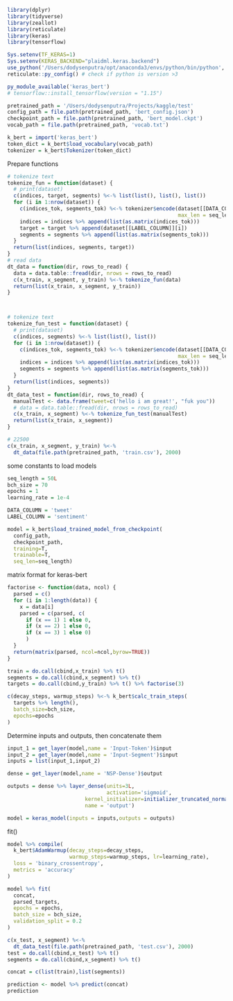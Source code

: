```r

library(dplyr)
library(tidyverse)
library(zeallot)
library(reticulate)
library(keras)
library(tensorflow)

Sys.setenv(TF_KERAS=1)
Sys.setenv(KERAS_BACKEND="plaidml.keras.backend")
use_python('/Users/dodysenputra/opt/anaconda3/envs/python/bin/python', required=T)
reticulate::py_config() # check if python is version >3

```



```r
py_module_available('keras_bert')
# tensorflow::install_tensorflow(version = "1.15")
```

```r
pretrained_path = '/Users/dodysenputra/Projects/kaggle/test'
config_path = file.path(pretrained_path, 'bert_config.json')
checkpoint_path = file.path(pretrained_path, 'bert_model.ckpt')
vocab_path = file.path(pretrained_path, 'vocab.txt')

k_bert = import('keras_bert')
token_dict = k_bert$load_vocabulary(vocab_path)
tokenizer = k_bert$Tokenizer(token_dict)
```

Prepare functions
```r
# tokenize text
tokenize_fun = function(dataset) {
  # print(dataset)
  c(indices, target, segments) %<-% list(list(), list(), list())
  for (i in 1:nrow(dataset)) {
    c(indices_tok, segments_tok) %<-% tokenizer$encode(dataset[[DATA_COLUMN]][i],
                                                       max_len = seq_length)
    indices = indices %>% append(list(as.matrix(indices_tok)))
    target = target %>% append(dataset[[LABEL_COLUMN]][i])
    segments = segments %>% append(list(as.matrix(segments_tok)))
  }
  return(list(indices, segments, target))
}
# read data
dt_data = function(dir, rows_to_read) {
  data = data.table::fread(dir, nrows = rows_to_read)
  c(x_train, x_segment, y_train) %<-% tokenize_fun(data)
  return(list(x_train, x_segment, y_train))
}



# tokenize text
tokenize_fun_test = function(dataset) {
  # print(dataset)
  c(indices, segments) %<-% list(list(), list())
  for (i in 1:nrow(dataset)) {
    c(indices_tok, segments_tok) %<-% tokenizer$encode(dataset[[DATA_COLUMN]][i],
                                                       max_len = seq_length)
    indices = indices %>% append(list(as.matrix(indices_tok)))
    segments = segments %>% append(list(as.matrix(segments_tok)))
  }
  return(list(indices, segments))
}
dt_data_test = function(dir, rows_to_read) {
  manualTest <- data.frame(tweet=c('hello i am great!', "fuk you"))
  # data = data.table::fread(dir, nrows = rows_to_read)
  c(x_train, x_segment) %<-% tokenize_fun_test(manualTest)
  return(list(x_train, x_segment))
}
```

```r
# 22500
c(x_train, x_segment, y_train) %<-%
  dt_data(file.path(pretrained_path, 'train.csv'), 2000)
```

some constants to load models
```r
seq_length = 50L
bch_size = 70
epochs = 1
learning_rate = 1e-4

DATA_COLUMN = 'tweet'
LABEL_COLUMN = 'sentiment'

model = k_bert$load_trained_model_from_checkpoint(
  config_path,
  checkpoint_path,
  training=T,
  trainable=T,
  seq_len=seq_length)
```





matrix format for keras-bert
```r
factorise <- function(data, ncol) {
  parsed = c()
  for (i in 1:length(data)) {
    x = data[i]
    parsed = c(parsed, c(
      if (x == 1) 1 else 0, 
      if (x == 2) 1 else 0, 
      if (x == 3) 1 else 0)
      )
  }
  return(matrix(parsed, ncol=ncol,byrow=TRUE))
}

train = do.call(cbind,x_train) %>% t()
segments = do.call(cbind,x_segment) %>% t()
targets = do.call(cbind,y_train) %>% t() %>% factorise(3)


```

```r
c(decay_steps, warmup_steps) %<-% k_bert$calc_train_steps(
  targets %>% length(),
  batch_size=bch_size,
  epochs=epochs
)
```


Determine inputs and outputs, then concatenate them
```r

input_1 = get_layer(model,name = 'Input-Token')$input
input_2 = get_layer(model,name = 'Input-Segment')$input
inputs = list(input_1,input_2)

dense = get_layer(model,name = 'NSP-Dense')$output

outputs = dense %>% layer_dense(units=3L,
                                activation='sigmoid',
                         kernel_initializer=initializer_truncated_normal(stddev = 0.02),
                         name = 'output')

model = keras_model(inputs = inputs,outputs = outputs)
```


fit()

```r
model %>% compile(
  k_bert$AdamWarmup(decay_steps=decay_steps, 
                    warmup_steps=warmup_steps, lr=learning_rate),
  loss = 'binary_crossentropy',
  metrics = 'accuracy'
)

model %>% fit(
  concat,
  parsed_targets,
  epochs = epochs,
  batch_size = bch_size,
  validation_split = 0.2
)

```

```r

c(x_test, x_segment) %<-%
  dt_data_test(file.path(pretrained_path, 'test.csv'), 2000)
test = do.call(cbind,x_test) %>% t()
segments = do.call(cbind,x_segment) %>% t()

concat = c(list(train),list(segments))

prediction <- model %>% predict(concat)
prediction
```
